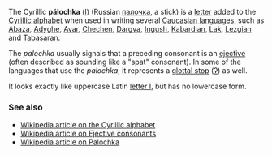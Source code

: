 The Cyrillic '''pálochka''' ([[Ӏ]]) (Russian [[палочка]], a stick) is a [[letter]] added to the [[Cyrillic alphabet]] when used in writing several [[Caucasian languages]], such as [[Abaza]], [[Adyghe]], [[Avar]], [[Chechen]], [[Dargva]], [[Ingush]], [[Kabardian]], [[Lak]], [[Lezgian]] and [[Tabasaran]].

The ''palochka'' usually signals that a preceding consonant is an [[Ejective consonant|ejective]] (often described as sounding like a "spat" consonant). In some of the languages that use the ''palochka'', it represents a [[glottal stop]] ([[ʔ]]) as well.

It looks exactly like uppercase Latin [[I|letter I]], but has no lowercase form.

===See also===
*[[w:Cyrillic alphabet|Wikipedia article on the Cyrillic alphabet]]
*[[w:Ejective consonant|Wikipedia article on Ejective consonants]]
*[[w:Palochka|Wikipedia article on Palochka]]